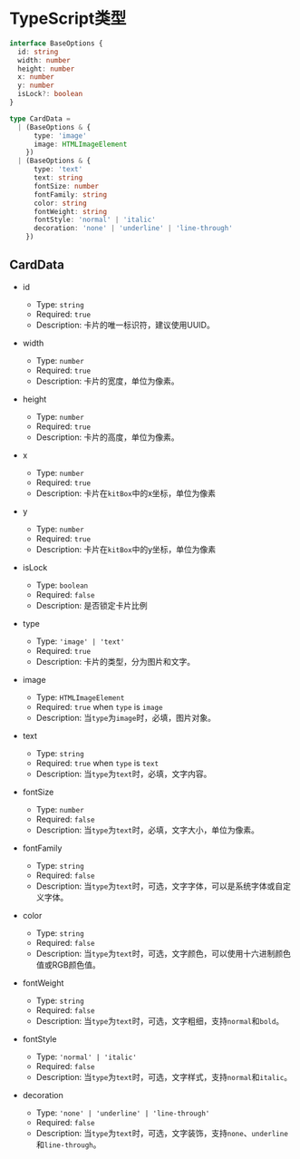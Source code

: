# TypeScript类型

```ts
interface BaseOptions {
  id: string
  width: number
  height: number
  x: number
  y: number
  isLock?: boolean
}

type CardData =
  | (BaseOptions & {
      type: 'image'
      image: HTMLImageElement
    })
  | (BaseOptions & {
      type: 'text'
      text: string
      fontSize: number
      fontFamily: string
      color: string
      fontWeight: string
      fontStyle: 'normal' | 'italic'
      decoration: 'none' | 'underline' | 'line-through'
    })

```

## CardData

- id
  - Type: `string`
  - Required: `true`
  - Description: 卡片的唯一标识符，建议使用UUID。

- width
  - Type: `number`
  - Required: `true`
  - Description: 卡片的宽度，单位为像素。

- height
  - Type: `number`
  - Required: `true`
  - Description: 卡片的高度，单位为像素。

- x
  - Type: `number`
  - Required: `true`
  - Description: 卡片在`kitBox`中的x坐标，单位为像素

- y
  - Type: `number`
  - Required: `true`
  - Description: 卡片在`kitBox`中的y坐标，单位为像素

- isLock
  - Type: `boolean`
  - Required: `false`
  - Description: 是否锁定卡片比例

- type
  - Type: `'image' | 'text'`
  - Required: `true`
  - Description: 卡片的类型，分为图片和文字。

- image
  - Type: `HTMLImageElement`
  - Required: `true` when `type` is `image`
  - Description: 当`type`为`image`时，必填，图片对象。

- text
  - Type: `string`
  - Required: `true` when `type` is `text`
  - Description: 当`type`为`text`时，必填，文字内容。

- fontSize
  - Type: `number`
  - Required: `false`
  - Description: 当`type`为`text`时，必填，文字大小，单位为像素。

- fontFamily
  - Type: `string`
  - Required: `false`
  - Description: 当`type`为`text`时，可选，文字字体，可以是系统字体或自定义字体。

- color
  - Type: `string`
  - Required: `false`
  - Description: 当`type`为`text`时，可选，文字颜色，可以使用十六进制颜色值或RGB颜色值。

- fontWeight
  - Type: `string`
  - Required: `false`
  - Description: 当`type`为`text`时，可选，文字粗细，支持`normal`和`bold`。

- fontStyle
  - Type: `'normal' | 'italic'`
  - Required: `false`
  - Description: 当`type`为`text`时，可选，文字样式，支持`normal`和`italic`。

- decoration
  - Type: `'none' | 'underline' | 'line-through'`
  - Required: `false`
  - Description: 当`type`为`text`时，可选，文字装饰，支持`none`、`underline`和`line-through`。
